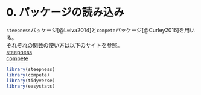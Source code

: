 # 0. パッケージの読み込み  
`steepness`パッケージ[@Leiva2014]と`compete`パッケージ[@Curley2016]を用いる。  
それぞれの関数の使い方は以下のサイトを参照。  
[steepness](https://rdrr.io/cran/steepness/man/steepness-package.html)  
[compete](https://rdrr.io/cran/compete/)  

```r
library(steepness)
library(compete)
library(tidyverse)
library(easystats)
```